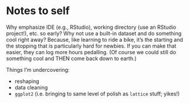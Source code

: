 Notes to self
========================================================

Why emphasize IDE (e.g., RStudio), working directory (use an RStudio project!), etc. so early? Why not use a built-in dataset and do something cool right away? Because, like learning to ride a bike, it's the starting and the stopping that is particularly hard for newbies. If you can make that easier, they can log more hours pedalling. (Of course we could still do something cool and THEN come back down to earth.)

Things I'm undercovering:

  * reshaping
  * data cleaning
  * `ggplot2` (i.e. bringing to same level of polish as `lattice` stuff; yikes!)


